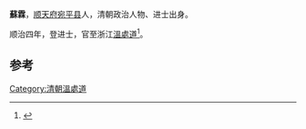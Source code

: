 '''蘇霖'''，[[顺天府|顺天府]][[宛平县|宛平县]]人，清朝政治人物、进士出身。

顺治四年，登进士，官至浙江[[溫處道|溫處道]]<ref>{{cite news|author=陈泽希|title=清代北京汉人进士考（|url=http://szb.bjedu.cn/jysh/2010-10-15/879.html|accessdate=2013-08-25|newspaper=京教纵横|deadurl=yes|archiveurl=https://web.archive.org/web/20130921053444/http://szb.bjedu.cn/jysh/2010-10-15/879.html|archivedate=2013-09-21}}</ref>。

==参考==
{{Reflist}}
{{清朝人物小作品}}
{{順治四年丁亥科殿試金榜}}
[[Category:清朝溫處道|Category:清朝溫處道]]